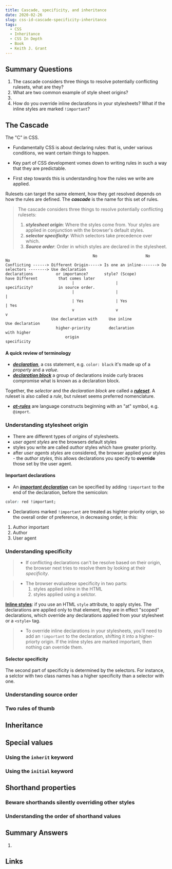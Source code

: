 ```yaml
---
title: Cascade, specificity, and inheritance
date: 2020-02-26
slug: css-id-cascade-specificity-inheritance
tags:
  - CSS
  - Inheritance
  - CSS In Depth
  - Book
  - Keith J. Grant
---
```

## Summary Questions
1. The cascade considers three things to resolve potentially conflicting rulesets, what are they? 
1. What are two common example of style sheet origins? 
1.
1. How do you override inline declarations in your stylesheets? What if the inline styles are marked `!important`?

## The Cascade
The "C" in CSS.
- Fundamentally CSS is about declaring rules: that is, under various conditions, we want certain things to happen.
* Key part of CSS development vomes down to writing rules in such a way that they are predictable.
- First step towards this is understanding how the rules we write are applied.

Rulesets can target the same element, how they get resolved depends on how the rules are defined.
The ***cascade*** is the name for this set of rules.

> The cascade considers three things to resolve potentially conflicting rulesets:
> 
> 1. ***stylesheet origin***: Where the styles come from. Your styles are applied in conjunction with the browser's default styles.
> 2. ***selector specificity***: Which selectors take precedence over which.
> 3. ***Source order***: Order in which styles are declared in the stylesheet.

```
                                      No                     No                     No
Conflicting ------> Different Origin-----> Is one an inline-------> Do selectors --------> Use declaration 
declarations          or importance?       style? (Scope)           have Different         that comes later
                             |                  |                    specificity?           in source order.
                             |                  |                         |                       
                             | Yes              | Yes                     | Yes                   
                             v                  v                         v                       
                    Use declaration with     Use inline                Use declaration
                      higher-priority        declaration               with higher 
                          origin                                       specificity
```

#### A quick review of terminology
- [***declaration***](), a css statement, e.g. `color: black` it's made up of a *property* and a *value*.
- [***declaration block***]() a group of declarations inside curly braces compromise what is known as a declaration block.

Together, the *selector* and the *declaration block* are called a [***ruleset***](). A ruleset is also called a *rule*, but ruleset seems preferred nomenclature.

- [***at-rules***]() are language constructs beginning with an "at" symbol, e.g. `@import`.

### Understanding stylesheet origin
- There are different types of *origins* of stylesheets.
- *user agent styles* are the browsers default styles
- styles you write are called *author* styles which have greater priority.
- after *user agents styles* are considered, the browser applied your styles - the *author styles*, this allows declarations you specify to **override** those set by the user agent.

#### Important declarations
- An [***important declaration***]() can be specified by adding `!important` to the end of the declaration, before the semicolon:
```css
color: red !important;
```
- Declarations marked `!important` are treated as highter-priority orign, so the overall order of preference, in decreasing order, is this:
1. Author important
2. Author
3. User agent

### Understanding specificity 
>* If conflicting declarations can't be resolve based on their origin, the browser next tries to resolve them by looking at their *specificity*.

>* The browser evaluatese specificity in two parts:   
>   1. styles applied inline in the HTML  
>   2. styles applied using a selctor.  

[**Inline styles**](): if you use an HTML `style` attribute, to apply styles. The declarations are applied only to that element, they are in effect "scoped" declarations, which override any declarations applied from your stylesheet or a `<style>` tag.

>* To override inline declarations in your stylesheets, you'll need to add an `!important` to the declaration, shifting it into a higher-priorty origin. If the inline styles are marked important, then nothing can override them.

#### Selector specificity
The second part of specificity is determined by the selectors. For instance, a selctor with two class names has a higher specificity than a selector with one.

### Understanding source order

### Two rules of thumb

## Inheritance
## Special values
### Using the `inherit` keyword
### Using the `initial` keyword
## Shorthand properties
### Beware shorthands silently overriding other styles
### Understanding the order of shorthand values
 
## Summary Answers
1. 

## Links